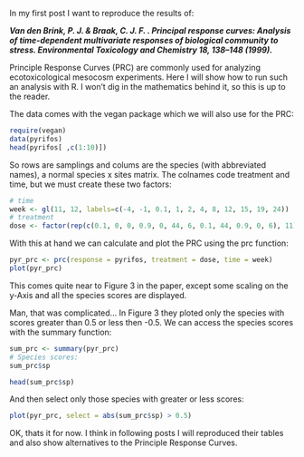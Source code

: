 In my first post I want to reproduce the results of:

***Van den Brink, P. J. & Braak, C. J. F. . Principal response curves: Analysis of time-dependent multivariate responses of biological community to stress. Environmental Toxicology and Chemistry 18, 138–148 (1999).***


Principle Response Curves (PRC) are commonly used for analyzing ecotoxicological mesocosm experiments. 
Here I will show how to run such an analysis with R.
I won't dig in the mathematics behind it, so this is up to the reader.


The data comes with the vegan package which we will also use for the PRC:

```r
require(vegan)
data(pyrifos)
head(pyrifos[ ,c(1:10)])
```

So rows are samplings and colums are the species (with abbreviated names), a normal species x sites matrix.
The colnames code treatment and time, but we must create these two factors:

```r
# time
week <- gl(11, 12, labels=c(-4, -1, 0.1, 1, 2, 4, 8, 12, 15, 19, 24))  
# treatment
dose <- factor(rep(c(0.1, 0, 0, 0.9, 0, 44, 6, 0.1, 44, 0.9, 0, 6), 11))  
```


With this at hand we can calculate and plot the PRC using the prc function:
```r
pyr_prc <- prc(response = pyrifos, treatment = dose, time = week)
plot(pyr_prc)
```

This comes quite near to Figure 3 in the paper, except some scaling on the y-Axis and all the species scores are displayed.

Man, that was complicated...
In Figure 3 they ploted only the species with scores greater than 0.5 or less then -0.5.
We can access the species scores with the summary function:

```r
sum_prc <- summary(pyr_prc)
# Species scores:
sum_prc$sp
```
```r
head(sum_prc$sp)
```

And then select only those species with greater or less scores:

```r
plot(pyr_prc, select = abs(sum_prc$sp) > 0.5)
```

OK, thats it for now. I think in following posts I will reproduced their tables and also show alternatives to the Principle Response Curves.











